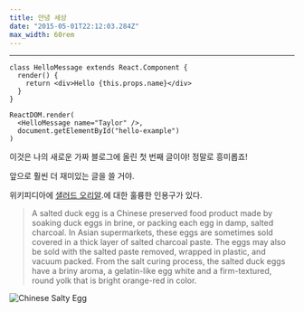 ```yaml
---
title: 안녕 세상
date: "2015-05-01T22:12:03.284Z"
max_width: 60rem
---
```



<Counter />

---

<JsonTree data={data} />

```jsx{1,4-6}
class HelloMessage extends React.Component {
  render() {
    return <div>Hello {this.props.name}</div>
  }
}

ReactDOM.render(
  <HelloMessage name="Taylor" />,
  document.getElementById("hello-example")
)
```

이것은 나의 새로운 가짜 블로그에 올린 첫 번째 글이야! 정말로 흥미롭죠!

앞으로 훨씬 더 재미있는 글을 쓸 거야.

위키피디아에 [샐러드 오리알](http://en.wikipedia.org/wiki/Salted_duck_egg).에 대한 훌륭한 인용구가 있다.

> A salted duck egg is a Chinese preserved food product made by soaking duck
> eggs in brine, or packing each egg in damp, salted charcoal. In Asian
> supermarkets, these eggs are sometimes sold covered in a thick layer of salted
> charcoal paste. The eggs may also be sold with the salted paste removed,
> wrapped in plastic, and vacuum packed. From the salt curing process, the
> salted duck eggs have a briny aroma, a gelatin-like egg white and a
> firm-textured, round yolk that is bright orange-red in color.

![Chinese Salty Egg](./salty_egg.jpg)
